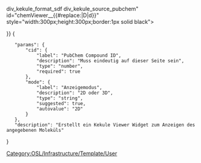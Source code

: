<includeonly>{{Template:Helper/UI/VE/Visible
|icon=labFlask
|content=ChemView ''CID#{{{cid}}}''
}}{{Template:Helper/UI/VE/Hidden 
|content=<div class="div_kekule_view div_kekule_view_{{#replace:{{{mode}}}|D|d}} div_kekule_format_sdf div_kekule_source_pubchem" id="chemViewer_{{{cid}}}_{{#replace:{{{mode}}}|D|d}}" style="width:300px;height:300px;border:1px solid black">{{{cid}}}</div>
}}</includeonly>
<noinclude>[[Category:OSL/Infrastructure/Template/User]]
<templatedata>
{
	"params": {
		"cid": {
			"label": "PubChem Compound ID",
			"description": "Muss eindeutig auf dieser Seite sein",
			"type": "number",
			"required": true
		},
		"mode": {
			"label": "Anzeigemodus",
			"description": "2D oder 3D",
			"type": "string",
			"suggested": true,
			"autovalue": "2D"
		}
	},
	"description": "Erstellt ein Kekule Viewer Widget zum Anzeigen des angegebenen Moleküls"
}
</templatedata>
</noinclude>